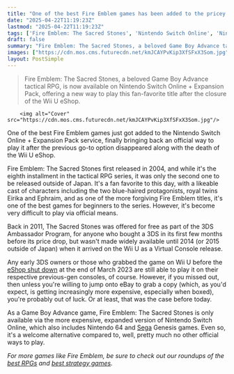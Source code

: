 ```yaml
---
title: "One of the best Fire Emblem games has been added to the pricey version of Nintendo Switch Online, bringing back an official way to play if you missed out on the Wii U release"
date: "2025-04-22T11:19:23Z"
lastmod: "2025-04-22T11:19:23Z"
tags: ['Fire Emblem: The Sacred Stones', 'Nintendo Switch Online', 'Nintendo Switch', 'Tactical RPG', 'Game Boy Advance']
draft: false
summary: "Fire Emblem: The Sacred Stones, a beloved Game Boy Advance tactical RPG, is now available on Nintendo Switch Online + Expansion Pack, offering a new way to play this fan-favorite title after the closure of the Wii U eShop."
images: ["https://cdn.mos.cms.futurecdn.net/kmJCAYPvKip3XfSFxX3Som.jpg"]
layout: PostSimple
---
```

> Fire Emblem: The Sacred Stones, a beloved Game Boy Advance tactical RPG, is now available on Nintendo Switch Online + Expansion Pack, offering a new way to play this fan-favorite title after the closure of the Wii U eShop.


        <img alt="Cover" src="https://cdn.mos.cms.futurecdn.net/kmJCAYPvKip3XfSFxX3Som.jpg"/>
        
One of the best Fire Emblem games just got added to the Nintendo Switch Online + Expansion Pack service, finally bringing back an official way to play it after the previous go-to option disappeared along with the death of the Wii U eShop.

Fire Emblem: The Sacred Stones first released in 2004, and while it's the eighth installment in the tactical RPG series, it was only the second one to be released outside of Japan. It's a fan favorite to this day, with a likeable cast of characters including the two blue-haired protagonists, royal twins Eirika and Ephraim, and as one of the more forgiving Fire Emblem titles, it's one of the best games for beginners to the series. However, it's become very difficult to play via official means.

Back in 2011, The Sacred Stones was offered for free as part of the 3DS Ambassador Program, for anyone who bought a 3DS in its first few months before its price drop, but wasn't made widely available until 2014 (or 2015 outside of Japan) when it arrived on the Wii U as a Virtual Console release.

Any early 3DS owners or those who grabbed the game on Wii U before the [<u>eShop shut down</u>](https://www.gamesradar.com/heres-when-the-nintendo-3ds-and-wii-u-eshops-will-close/) at the end of March 2023 are still able to play it on their respective previous-gen consoles, of course. However, if you missed out, then unless you're willing to jump onto eBay to grab a copy (which, as you'd expect, is getting increasingly more expensive, especially when boxed), you're probably out of luck. Or at least, that was the case before today.

As a Game Boy Advance game, Fire Emblem: The Sacred Stones is only available via the more expensive, expanded version of Nintendo Switch Online, which also includes Nintendo 64 and [Sega](https://www.gamesradar.com/tag/sega/) Genesis games. Even so, it's a welcome alternative compared to, well, pretty much no other official ways to play.

*For more games like Fire Emblem, be sure to check out our roundups of the *[<u><em>best RPGs</em></u>](https://www.gamesradar.com/best-rpg-games/)* and *[<u><em>best strategy games</em></u>](https://www.gamesradar.com/best-strategy-games/)*.*
        